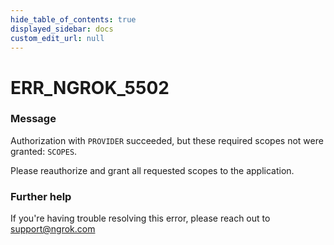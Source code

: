 ```yaml
---
hide_table_of_contents: true
displayed_sidebar: docs
custom_edit_url: null
---
```



# ERR_NGROK_5502

### Message
Authorization with `PROVIDER` succeeded, but these required scopes not were granted: `SCOPES`.

Please reauthorize and grant all requested scopes to the application.

### Further help
If you're having trouble resolving this error, please reach out to [support@ngrok.com](mailto:support@ngrok.com?subject=Help%20with%20ERR_NGROK_5502)


<ErrorDetails error='err_ngrok_5502' />
